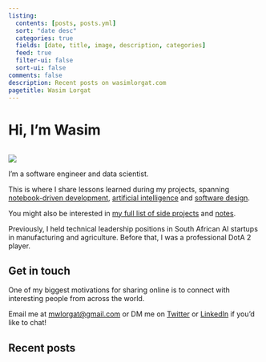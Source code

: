 ```yaml
---
listing:
  contents: [posts, posts.yml]
  sort: "date desc"
  categories: true
  fields: [date, title, image, description, categories]
  feed: true
  filter-ui: false
  sort-ui: false
comments: false
description: Recent posts on wasimlorgat.com
pagetitle: Wasim Lorgat
---
```


<h1 style="margin-bottom: 2rem !important">Hi, I'm Wasim</h1>

::: {.me}
![](images/me.jpeg)
:::

I'm a software engineer and data scientist.

This is where I share lessons learned during my projects, spanning [notebook-driven development](https://nbdev.fast.ai/tutorials/best_practices.html), [artificial intelligence](/posts/math-of-diffusion.qmd) and [software design](/posts/editor.qmd).

You might also be interested in [my full list of side projects](/projects.qmd) and [notes](/tils/index.qmd).

Previously, I held technical leadership positions in South African AI startups in manufacturing and agriculture. Before that, I was a professional DotA 2 player.

## Get in touch

One of my biggest motivations for sharing online is to connect with interesting people from across the world.

Email me at [mwlorgat@gmail.com](mailto:mwlorgat@gmail.com){data-analytics='"Consulting: Click"'} or DM me on [Twitter](https://twitter.com/wasimlorgat) or [LinkedIn](https://www.linkedin.com/in/wasim-lorgat/) if you'd like to chat!

## Recent posts

[Mastodon verification](https://sigmoid.social/@seem){rel="me" style="display: none"}
